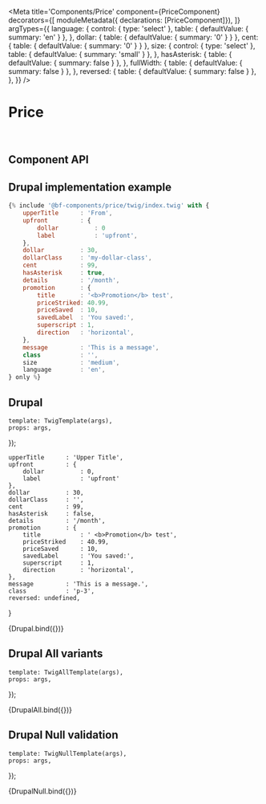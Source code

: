 

<Meta
    title='Components/Price'
    component={PriceComponent}
    decorators={[
        moduleMetadata({ declarations: [PriceComponent]}),
    ]}
    argTypes={{
        language: {
            control: { type: 'select' },
            table: { defaultValue: { summary: 'en' } },
        },
        dollar: {
            table: { defaultValue: { summary: '0' } }
        },
        cent: {
            table: { defaultValue: { summary: '0' } }
        },
        size: {
            control: { type: 'select' },
            table: { defaultValue: { summary: 'small' } },
        },
        hasAsterisk: {
            table: { defaultValue: { summary: false } },
        },
        fullWidth: {
            table: { defaultValue: { summary: false } },
        },
        reversed: {
            table: { defaultValue: { summary: false } },
        },
    }}
/>


# Price

<br/>



## Component API

<ArgsTable of={PriceComponent} />



## Drupal implementation example

```jsx
{% include '@bf-components/price/twig/index.twig' with {
    upperTitle      : 'From',
    upfront         : {
        dollar          : 0
        label           : 'upfront',
    },
    dollar          : 30,
    dollarClass     : 'my-dollar-class',
    cent            : 99,
    hasAsterisk     : true,
    details         : '/month',
    promotion       : {
        title       : '<b>Promotion</b> test',
        priceStriked: 40.99,
        priceSaved  : 10,
        savedLabel  : 'You saved:',
        superscript : 1,
        direction   : 'horizontal',
    },
    message         : 'This is a message',
    class           : '',
    size            : 'medium',
    language        : 'en',
} only %}
```



## Drupal

    template: TwigTemplate(args),
    props: args,
});

    upperTitle      : 'Upper Title',
    upfront         : {
        dollar          : 0,
        label           : 'upfront'
    },
    dollar          : 30,
    dollarClass     : '',
    cent            : 99,
    hasAsterisk     : false,
    details         : '/month',
    promotion       : {
        title           : ' <b>Promotion</b> test',
        priceStriked    : 40.99,
        priceSaved      : 10,
        savedLabel      : 'You saved:',
        superscript     : 1,
        direction       : 'horizontal',
    },
    message         : 'This is a message.',
    class           : 'p-3',
    reversed: undefined,
}


<Canvas withSource='none'>
    <Story
        name='Drupal'
        height='200px'
        args={{
            ...commonProps
        }}
    >
        {Drupal.bind({})}
    </Story>
</Canvas>

## Drupal All variants

    template: TwigAllTemplate(args),
    props: args,
});

<Canvas withSource='none'>
    <Story
        name='Drupal - All Prices'
        height='800px'
        args={{
            ...commonProps
        }}
    >
        {DrupalAll.bind({})}
    </Story>
</Canvas>

## Drupal Null validation

    template: TwigNullTemplate(args),
    props: args,
});

<Canvas withSource='none'>
    <Story
        name='Drupal - Null validator'
        height='800px'
        args={{
            reversed: undefined,
        }}
    >
        {DrupalNull.bind({})}
    </Story>
</Canvas>